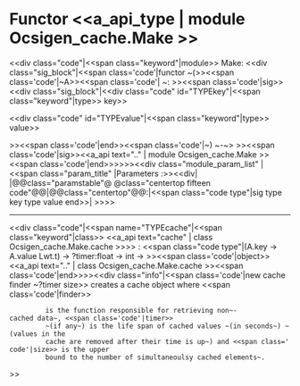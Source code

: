 =Functor <<a_api_type | module Ocsigen_cache.Make >> =
<<div class="code"|<<span class="keyword"|module>> Make: <<div class="sig_block"|<<span class='code'|functor ~(>><<span class='code'|~A>><<span class='code'| ~: >><<span class='code'|sig>><<div class="sig_block"|<<div class="code" id="TYPEkey"|<<span class="keyword"|type>> key>>

<<div class="code" id="TYPEvalue"|<<span class="keyword"|type>> value>>

>><<span class='code'|end>><<span class='code'|~) ~-~> >><<span class='code'|sig>><<a_api text=".." | module Ocsigen_cache.Make >><<span class='code'|end>>>>>><<div class="module_param_list" | <<span class="param_title" |Parameters :>><<div|
|@@class="paramstable"@ @class="centertop fifteen code"@@{{{A}}}|@@class="centertop"@@:|<<span class="code type"|sig type key type value end>>|
>>>>

----
<<div class="code"|<<span name="TYPEcache"|<<span class="keyword"|class>> <<a_api text="cache" | class Ocsigen_cache.Make.cache >>>> : <<span class="code type"|(A.key -> A.value Lwt.t) -> ?timer:float -> int -> >><<span class='code'|object>><<a_api text=".." | class Ocsigen_cache.Make.cache >><<span class='code'|end>>>><<div class="info"|<<span class='code'|new cache finder ~?timer size>> creates a cache object where <<span class='code'|finder>>
          is the function responsible for retrieving non~-cached data~, <<span class='code'|timer>>
          ~(if any~) is the life span of cached values ~(in seconds~) ~(values in the
          cache are removed after their time is up~) and <<span class='code'|size>> is the upper
          bound to the number of simultaneoulsy cached elements~.
>>
